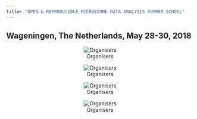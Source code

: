 ---
title: "OPEN & REPRODUCIBLE MICROBIOME DATA ANALYSIS SUMMER SCHOOL"   
---


## Wageningen, The Netherlands, May 28-30, 2018  


<center>![ Organisers](../images/logos.png)</center>  


<center>![ Organisers](../images/Day1.png)</center>   


<center>![ Organisers](../images/Day2.png)</center>   


<center>![ Organisers](../images/Day3.png)</center>   


